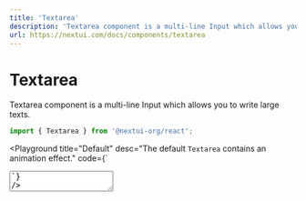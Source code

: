 ```yaml
---
title: 'Textarea'
description: 'Textarea component is a multi-line Input which allows you to write large texts.'
url: https://nextui.com/docs/components/textarea
---
```


# Textarea

Textarea component is a multi-line Input which allows you to write large texts.

```jsx
import { Textarea } from '@nextui-org/react';
```

<CarbonAd />

<Playground
  title="Default"
  desc="The default `Textarea` contains an animation effect."
  code={`
<Textarea
    label="Write your thoughts"
    placeholder="Enter your amazing ideas."
/>
`}
/>

<Playground
  title="Disabled"
  desc="Unusable and un-writtable `Textarea`."
  code={`
<>
    <Textarea
        disabled
        label="Disabled name"
        placeholder="Enter your name"
      />
    <Spacer y={0.5} />
    <Textarea
        readOnly
        label="Read only Text"
        initialValue="Almost before we knew it, we had left the ground."
    />
</>
`}
/>

<Playground
  title="Autosize"
  desc="Unless the `rows` prop is set, the height of the text field dynamically 
  matches its content. You can use the `minRows` and `maxRows` props to bound it. This functionality
  has been based on [React Textarea Autosize](https://github.com/Andarist/react-textarea-autosize)"
  code={`
<Grid.Container gap={2.5}>
    <Grid>
        <Textarea placeholder="Static rows, rows (4)" rows={4}/>
    </Grid>
    <Grid>
        <Textarea placeholder="Min rows (2), write something large.." minRows={2}/>
    </Grid>
    <Grid>
        <Textarea placeholder="Max rows (10), Min rows (1), write something large.." minRows={1} maxRows={10}/>
    </Grid>
</Grid.Container>
`}
/>

<Playground
  title="Types"
  desc="You can use the same `Input` types in `Textarea`."
  code={`
<Grid.Container gap={2.5} style={{marginTop: '4px'}}>
  <Grid>
    <Textarea placeholder="Default Textarea" />
  </Grid>    
  <Grid>
    <Textarea
      underlined
      color="primary"
      labelPlaceholder="Underlined Textarea"
    />
  </Grid>
  <Grid>
    <Textarea bordered color="secondary" labelPlaceholder="Bordered Textarea" />
  </Grid>
</Grid.Container>   
`}
/>

<Playground
  title="Status"
  desc="You can change the color of the entire `Textarea` with the property `status`."
  code={`
<Grid.Container gap={2.5} style={{marginTop: '4px'}}>
  <Grid>
    <Textarea labelPlaceholder="Default" status="default" />
  </Grid>    
  <Grid>
    <Textarea labelPlaceholder="Primary" status="primary" />
  </Grid>
  <Grid>
    <Textarea labelPlaceholder="Secondary" status="secondary" />
  </Grid>
  <Grid>
    <Textarea labelPlaceholder="Success" status="success" />
  </Grid>
  <Grid>
    <Textarea labelPlaceholder="Warning" status="warning" />
  </Grid>
  <Grid>
    <Textarea labelPlaceholder="Error" status="error" />
  </Grid>
  <Grid>
    <Textarea labelPlaceholder="#ff4ecd" status="#ff4ecd" />
  </Grid>  
</Grid.Container>
`}
/>

<Playground
  title="Helper text"
  desc="As well as with `Input` you can set the prop `helperText` and customise its color with the `helperColor` prop in `Textarea`
  to show a helper text."
  code={`
<Grid.Container gap={2.5} style={{marginTop: '4px'}}>
     <Grid>
      <Textarea
        label="Default"
        helperText="Please enter your name"
        placeholder="Enter your name"
      />
      </Grid>  
      <Grid>
        <Textarea
            status="success"
            helperColor="success"
            initialValue="NextUI is a Beautiful, fast and modern React UI library 🚀."
            helperText="Excellent description"
            placeholder="Description"
            label="Success"
        />
      </Grid>       
      <Grid>
        <Textarea
            bordered
            color="error"
            status="error"
            helperColor="error"
            helperText="Enter a larger description"
            label="Description"
            placeholder="Description"
        />
      </Grid>
    </Grid.Container>
`}
/>

<Playground
  title="Controlled vs Uncontrolled"
  desc="As well as the `Input` component, `Textarea` component can be controlled or uncontrolled. If you want to deep in this topic
  you can go to the official React documentation for [Controlled Components](https://reactjs.org/docs/forms.html#controlled-components)
  and [Uncontrolled Components](https://reactjs.org/docs/uncontrolled-components.html). The controlled Textarea example is using the hook [useInput](#useinput)"
  code={`
()=> {
  // Controlled
  const { value: controlledValue, setValue: setControlledValue, reset, bindings } = useInput('Controlled Textarea');
  React.useEffect(() => console.log({controlledValue}), [controlledValue]);
  // Uncontrolled
  const textareaRef = React.useRef(null);
  const onClick = () => {
    if (textareaRef.current) {
      textareaRef.current.value = Math.random().toString(32);
    }
  };
  return (
<Grid.Container gap={1}>
    <Grid>
        <Textarea {...bindings} />
        <Spacer y={0.5}/>
        <Grid.Container gap={0.5}>
            <Grid>
                <Button
                    auto
                    color="primary"
                    size="small"
                    onClick={() => setControlledValue(Math.random().toString(32))}
                >
                    Set value
                </Button>
            </Grid>
            <Grid>
                <Button auto flat size="small" onClick={() => reset()}>
                    Reset value
                </Button>
            </Grid>
        </Grid.Container>
    </Grid>
    <Spacer x={2}/>
    <Grid>
        <Textarea 
            ref={textareaRef} 
            initialValue="Uncontrolled Textarea"
            onChange={(e) => console.log(e.target.value)} 
        />
        <Spacer y={0.5}/>
        <Grid.Container gap={0.5}>
            <Grid>
                <Button
                    auto
                    color="secondary"
                    size="small"
                    onClick={onClick}
                >
                    Set value
                </Button>
            </Grid>
        </Grid.Container>
    </Grid>    
</Grid.Container> 
  );
}
`}
/>

<Spacer y={3} />

### APIs

<Spacer y={2} />

#### Textarea Props

| Attribute             | Type                                                  | Accepted values                  | Description                                                               | Default   |
| --------------------- | ----------------------------------------------------- | -------------------------------- | ------------------------------------------------------------------------- | --------- |
| **value**             | `string`                                              | -                                | Textarea value                                                            | -         |
| **initialValue**      | `string`                                              | -                                | Textarea default value                                                    | -         |
| **placeholder**       | `string`                                              | -                                | The short hint displayed in the textarea                                  | -         |
| **size**              | `NormalSizes`                                         | [NormalSizes](#normal-sizes)     | Change textarea size                                                      | `medium`  |
| **color**             | `SimpleColors`                                        | [SimpleColors](#simple-colors)   | Change textarea text, border and label color                              | `default` |
| **status**            | `SimpleColors`                                        | [SimpleColors](#simple-colors)   | Change textarea status color                                              | `default` |
| **rows**              | `number`                                              | -                                | Textarea rows count                                                       | -         |
| **minRows**           | `number`                                              | -                                | Minimum number of rows to show for textarea                               | `3`       |
| **maxRows**           | `number`                                              | -                                | Maximum number of rows up to which the textarea can grow                  | `6`       |
| **cacheMeasurements** | `boolean`                                             | -                                | Reuse previously computed measurements when computing height of textarea. | `true`    |
| **helperColor**       | `SimpleColors`                                        | [SimpleColors](#simple-colors)   | Change helper text color                                                  | `default` |
| **required**          | `boolean`                                             | `true/false`                     | Required textarea prop                                                    | `false`   |
| **readOnly**          | `boolean`                                             | `true/false`                     | It prevents the user from changing the value of the field                 | `false`   |
| **disabled**          | `boolean`                                             | `true/false`                     | Disable textarea                                                          | `false`   |
| **bordered**          | `boolean`                                             | `true/false`                     | Bordered textarea                                                         | `false`   |
| **underlined**        | `boolean`                                             | `true/false`                     | Underlined textarea                                                       | `false`   |
| **shadow**            | `boolean`                                             | `true/false`                     | Enable or disable the textarea shadow                                     | `true`    |
| **animated**          | `boolean`                                             | `true/false`                     | Enable or disable the textarea animation                                  | `true`    |
| **autoComplete**      | `string`                                              | -                                | HTML textarea autocomplete attribute                                      | `off`     |
| **borderWeight**      | `NormalWeights`                                       | [NormalWeights](#normal-weights) | Border weight for `bordered` textarea                                     | `normal`  |
| **fullWidth**         | `boolean`                                             | -                                | If `true`, the textarea will take up the full width of its container.     | `false`   |
| **width**             | `string`                                              | -                                | Textarea width                                                            | `initial` |
| **label**             | `string`                                              | -                                | Text label for textarea                                                   | -         |
| **labelPlaceholder**  | `string`                                              | -                                | The placeholder becomes a label                                           | -         |
| **helperText**        | `string`                                              | -                                | Add a helper text to textarea                                             | -         |
| **onHeightChange**    | `(height: number, meta: {rowHeight: number}) => void` | -                                | Callback fired whenthe textarea height change                             | -         |
| **onChange**          | `(e: React.ChangeEvent) => void`                      | -                                | Callback fired when the value is changed                                  | -         |
| **onFocus**           | `(e: React.FocusEvent) => void`                       | -                                | Callback fired when the textarea is focused.                              | -         |
| **onBlur**            | `(e: React.FocusEvent) => void`                       | -                                | Callback fired when the textarea is blurred.                              | -         |
| **ref**               | <Code>Ref<HTMLTextAreaElement &#124; null></Code>     | -                                | forwardRef                                                                | -         |
| ...                   | `TextareaHTMLAttributes`                              | `'className', ...`               | Textarea native props                                                     | -         |

<Spacer y={2} />

### Textarea types

<Spacer y={1} />

#### Simple Colors

```ts
type NormalColors =
  | 'default'
  | 'primary'
  | 'secondary'
  | 'success'
  | 'warning'
  | 'error';
```

#### Normal Sizes

```ts
type NormalSizes = 'mini' | 'small' | 'medium' | 'large' | 'xlarge';
```

#### Normal Weights

```ts
type NormalWeights = 'light' | 'normal' | 'bold';
```

#### useInput

```ts
type useInput = (initialValue: string) => {
  value: string;
  setValue: Dispatch<SetStateAction<string>>;
  currentRef: MutableRefObject<string>;
  reset: () => void;
  bindings: {
    value: string;
    onChange: (event: React.ChangeEvent<HTMLTextAreaElement>) => void;
  };
};
```
